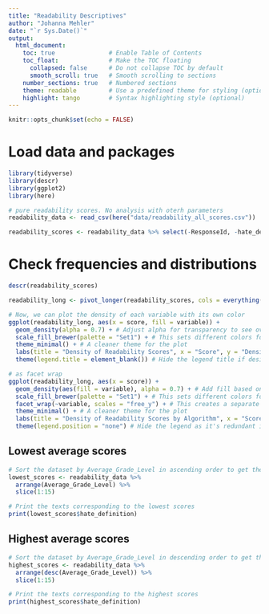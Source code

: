 ```yaml
---
title: "Readability Descriptives"
author: "Johanna Mehler"
date: "`r Sys.Date()`"
output: 
  html_document:
    toc: true               # Enable Table of Contents
    toc_float:              # Make the TOC floating
      collapsed: false      # Do not collapse TOC by default
      smooth_scroll: true   # Smooth scrolling to sections
    number_sections: true   # Numbered sections
    theme: readable         # Use a predefined theme for styling (optional)
    highlight: tango        # Syntax highlighting style (optional)
---
```


```r
knitr::opts_chunk$set(echo = FALSE)
```

# Load data and packages

```r
library(tidyverse)
library(descr)
library(ggplot2)
library(here)

# pure readability scores. No analysis with oterh parameters
readability_data <- read_csv(here("data/readability_all_scores.csv"))

readability_scores <- readability_data %>% select(-ResponseId, -hate_definition)
```

# Check frequencies and distributions

```r
descr(readability_scores)
```

```r
readability_long <- pivot_longer(readability_scores, cols = everything(), names_to = "variable", values_to = "score")

# Now, we can plot the density of each variable with its own color
ggplot(readability_long, aes(x = score, fill = variable)) +
  geom_density(alpha = 0.7) + # Adjust alpha for transparency to see overlapping areas
  scale_fill_brewer(palette = "Set1") + # This sets different colors for each variable
  theme_minimal() + # A cleaner theme for the plot
  labs(title = "Density of Readability Scores", x = "Score", y = "Density") +
  theme(legend.title = element_blank()) # Hide the legend title if desired
```

```r
# as facet wrap
ggplot(readability_long, aes(x = score)) +
  geom_density(aes(fill = variable), alpha = 0.7) + # Add fill based on variable to differentiate them
  scale_fill_brewer(palette = "Set1") + # This sets different colors for each variable
  facet_wrap(~variable, scales = "free_y") + # This creates a separate plot for each variable
  theme_minimal() + # A cleaner theme for the plot
  labs(title = "Density of Readability Scores by Algorithm", x = "Score", y = "Density") +
  theme(legend.position = "none") # Hide the legend as it's redundant in this layout
```

## Lowest average scores

```r
# Sort the dataset by Average_Grade_Level in ascending order to get the 15 lowest scores
lowest_scores <- readability_data %>%
  arrange(Average_Grade_Level) %>%
  slice(1:15)

# Print the texts corresponding to the lowest scores
print(lowest_scores$hate_definition)
```

## Highest average scores

```r
# Sort the dataset by Average_Grade_Level in descending order to get the 15 highest scores
highest_scores <- readability_data %>%
  arrange(desc(Average_Grade_Level)) %>%
  slice(1:15)

# Print the texts corresponding to the highest scores
print(highest_scores$hate_definition)
```

